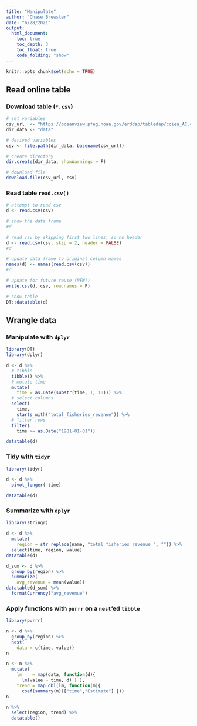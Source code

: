 ```yaml
---
title: "Manipulate"
author: "Chase Brewster"
date: "6/28/2021"
output:
  html_document:
    toc: true
    toc_depth: 3
    toc_float: true
    code_folding: "show"
---
```


```r
knitr::opts_chunk$set(echo = TRUE)
```

## Read online table

### Download table (`*.csv`)

```r
# set variables
csv_url  <- "https://oceanview.pfeg.noaa.gov/erddap/tabledap/cciea_AC.csv"
dir_data <- "data"

# derived variables
csv <- file.path(dir_data, basename(csv_url))

# create directory
dir.create(dir_data, showWarnings = F)

# download file
download.file(csv_url, csv)
```

### Read table `read.csv()`

```r
# attempt to read csv
d <- read.csv(csv)

# show the data frame
#d
```

```r
# read csv by skipping first two lines, so no header
d <- read.csv(csv, skip = 2, header = FALSE)
#d

# update data frame to original column names
names(d) <- names(read.csv(csv))
#d

# update for future reuse (NEW!)
write.csv(d, csv, row.names = F)
```

```r
# show table
DT::datatable(d)
```

## Wrangle data
### Manipulate with `dplyr`

```r
library(DT)
library(dplyr)

d <- d %>% 
  # tibble
  tibble() %>% 
  # mutate time
  mutate(
    time = as.Date(substr(time, 1, 10))) %>% 
  # select columns
  select(
    time, 
    starts_with("total_fisheries_revenue")) %>% 
  # filter rows
  filter(
    time >= as.Date("1981-01-01"))

datatable(d)
```

### Tidy with `tidyr`

```r
library(tidyr)

d <- d %>%
  pivot_longer(-time)

datatable(d)
```

### Summarize with `dplyr`

```r
library(stringr)

d <- d %>% 
  mutate(
    region = str_replace(name, "total_fisheries_revenue_", "")) %>% 
  select(time, region, value)
datatable(d)

d_sum <- d %>% 
  group_by(region) %>% 
  summarize(
    avg_revenue = mean(value))
datatable(d_sum) %>% 
  formatCurrency("avg_revenue")
```

### Apply functions with `purrr` on a `nest`'ed `tibble`

```r
library(purrr)

n <- d %>% 
  group_by(region) %>% 
  nest(
    data = c(time, value))
n

n <- n %>% 
  mutate(
    lm    = map(data, function(d){
      lm(value ~ time, d) } ),
    trend = map_dbl(lm, function(m){
      coef(summary(m))["time","Estimate"] }))
n

n %>% 
  select(region, trend) %>% 
  datatable()
```

